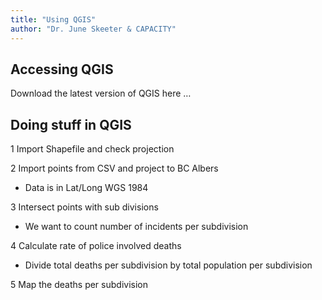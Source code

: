 ```yaml
---
title: "Using QGIS"
author: "Dr. June Skeeter & CAPACITY"
---
```


## Accessing QGIS
 
Download the latest version of QGIS here ...

## Doing stuff in QGIS

1 Import Shapefile and check projection

2 Import points from CSV and project to BC Albers

* Data is in Lat/Long WGS 1984

3 Intersect points with sub divisions

* We want to count number of incidents per subdivision

4 Calculate rate of police involved deaths

* Divide total deaths per subdivision by total population per subdivision

5 Map the deaths per subdivision